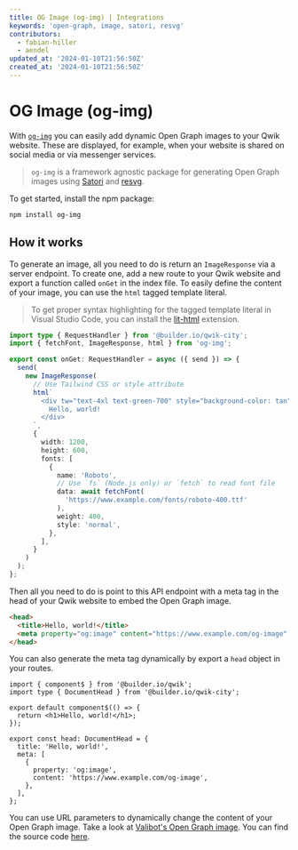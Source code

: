 ```yaml
---
title: OG Image (og-img) | Integrations
keywords: 'open-graph, image, satori, resvg'
contributors:
  - fabian-hiller
  - aendel
updated_at: '2024-01-10T21:56:50Z'
created_at: '2024-01-10T21:56:50Z'
---
```


# OG Image (og-img)

With [`og-img`](https://github.com/fabian-hiller/og-img) you can easily add dynamic Open Graph images to your Qwik website. These are displayed, for example, when your website is shared on social media or via messenger services.

> `og-img` is a framework agnostic package for generating Open Graph images using [Satori](https://github.com/vercel/satori) and [resvg](https://github.com/RazrFalcon/resvg).

To get started, install the npm package:

```bash
npm install og-img
```

## How it works

To generate an image, all you need to do is return an `ImageResponse` via a server endpoint. To create one, add a new route to your Qwik website and export a function called `onGet` in the index file. To easily define the content of your image, you can use the `html` tagged template literal.

> To get proper syntax highlighting for the tagged template literal in Visual Studio Code, you can install the [lit-html](https://marketplace.visualstudio.com/items?itemName=bierner.lit-html) extension.

```ts title="src/routes/og-image/index.ts"
import type { RequestHandler } from '@builder.io/qwik-city';
import { fetchFont, ImageResponse, html } from 'og-img';

export const onGet: RequestHandler = async ({ send }) => {
  send(
    new ImageResponse(
      // Use Tailwind CSS or style attribute
      html`
        <div tw="text-4xl text-green-700" style="background-color: tan">
          Hello, world!
        </div>
      `,
      {
        width: 1200,
        height: 600,
        fonts: [
          {
            name: 'Roboto',
            // Use `fs` (Node.js only) or `fetch` to read font file
            data: await fetchFont(
              'https://www.example.com/fonts/roboto-400.ttf'
            ),
            weight: 400,
            style: 'normal',
          },
        ],
      }
    )
  );
};
```

Then all you need to do is point to this API endpoint with a meta tag in the head of your Qwik website to embed the Open Graph image.

```html
<head>
  <title>Hello, world!</title>
  <meta property="og:image" content="https://www.example.com/og-image" />
</head>
```

You can also generate the meta tag dynamically by export a `head` object in your routes.

```tsx title="src/routes/index.tsx"
import { component$ } from '@builder.io/qwik';
import type { DocumentHead } from '@builder.io/qwik-city';

export default component$(() => {
  return <h1>Hello, world!</h1>;
});

export const head: DocumentHead = {
  title: 'Hello, world!',
  meta: [
    {
      property: 'og:image',
      content: 'https://www.example.com/og-image',
    },
  ],
};
```

You can use URL parameters to dynamically change the content of your Open Graph image. Take a look at [Valibot's Open Graph image](https://valibot.dev/og-image/?title=Example%20Title&description=The%20content%20of%20this%20image%20was%20generated%20dynamically). You can find the source code [here](https://github.com/fabian-hiller/valibot/blob/main/website/src/routes/og-image/index.ts).
